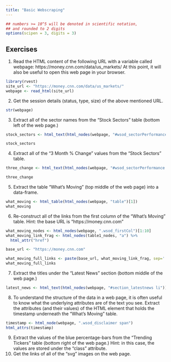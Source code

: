 ```yaml
---
title: "Basic Webscraping"
---
```


<style type="text/css">
.table {

    width: 80%;
    margin-left:10%; 
    margin-right:10%;
}
</style>
```r
## numbers >= 10^5 will be denoted in scientific notation,
## and rounded to 2 digits
options(scipen = 3, digits = 3)
```



## Exercises

1. Read the HTML content of the following URL with a variable called webpage: https://money.cnn.com/data/us_markets/ At this point, it will also be useful to open this web page in your browser.

```r
library(rvest)
site_url <- "https://money.cnn.com/data/us_markets/"
webpage <- read_html(site_url)
```

2. Get the session details (status, type, size) of the above mentioned URL.

```r

str(webpage)

```

3. Extract all of the sector names from the “Stock Sectors” table (bottom left of the web page.)

```r
stock_sectors <- html_text(html_nodes(webpage, "#wsod_sectorPerformance .wsod_firstCol"))

stock_sectors
```

4. Extract all of the “3 Month % Change” values from the “Stock Sectors” table.

```r
three_change <- html_text(html_nodes(webpage, "#wsod_sectorPerformance td.wsod_aRight"))

three_change
```

5. Extract the table “What’s Moving” (top middle of the web page) into a data-frame.

```r
what_moving <- html_table(html_nodes(webpage, "table")[1])
what_moving 
```

6. Re-construct all of the links from the first column of the “What’s Moving” table.
Hint: the base URL is “https://money.cnn.com”

```r

what_moving_nodes <- html_nodes(webpage, ".wsod_firstCol")[1:10]
what_moving_link_frag <- html_nodes(table1_nodes, "a") %>% 
  html_attr("href")

base_url <- "https://money.cnn.com"

what_moving_full_links <- paste(base_url, what_moving_link_frag, sep='')
what_moving_full_links 

```

7. Extract the titles under the “Latest News” section (bottom middle of the web page.)

```r

latest_news <- html_text(html_nodes(webpage, "#section_latestnews li"))
```

8. To understand the structure of the data in a web page, it is often useful to know what the underlying attributes are of the text you see.
Extract the attributes (and their values) of the HTML element that holds the timestamp underneath the “What’s Moving” table.

```r

timestamp <- html_node(webpage, ".wsod_disclaimer span")
html_attrs(timestamp)

```

9. Extract the values of the blue percentage-bars from the “Trending Tickers” table (bottom right of the web page.)
Hint: in this case, the values are stored under the “class” attribute.
10. Get the links of all of the “svg” images on the web page.
